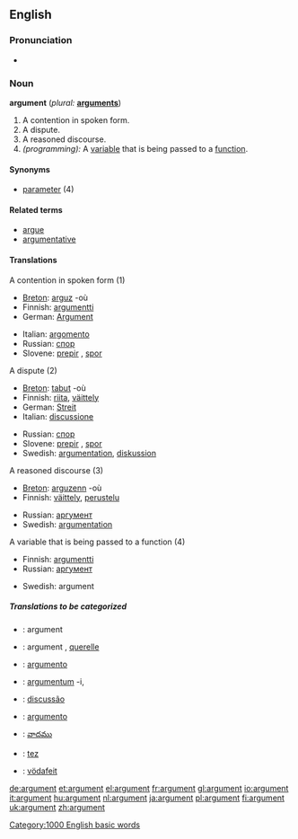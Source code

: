 ==English==

===Pronunciation===
*{{audio|en-us-argument.ogg|Audio (US)}}

===Noun===
'''argument'''  (''plural:'' '''[[arguments]]''')
# A contention in spoken form.
# A dispute.
# A reasoned discourse.
# ''(programming):'' A [[variable]] that is being passed to a [[function]].

====Synonyms====
*[[parameter]] (4)

====Related terms====
*[[argue]]
*[[argumentative]]

====Translations====
;A contention in spoken form (1)
{{top}}
*[[Breton]]: [[arguz]] {{m}} -où
*Finnish: [[argumentti]]
*German: [[Argument]]
{{mid}}
*Italian: [[argomento]] {{m}}
*Russian: [[спор]] {{m}}
*Slovene: [[prepir]] {{m}}, [[spor]] {{m}}
{{bottom}}

;A dispute (2)
{{top}}
*[[Breton]]: [[tabut]] {{m}} -où
*Finnish: [[riita]], [[väittely]]
*German: [[Streit]] {{m}}
*Italian: [[discussione]] {{f}}
{{mid}}
*Russian: [[спор]] {{m}}
*Slovene: [[prepir]] {{m}}, [[spor]] {{m}}
*Swedish: [[argumentation]], [[diskussion]]
{{bottom}}

;A reasoned discourse (3)
{{top}}
*[[Breton]]: [[arguzenn]] {{f}} -où
*Finnish: [[väittely]], [[perustelu]]
{{mid}}
*Russian: [[аргумент]] {{m}}
*Swedish: [[argumentation]]
{{bottom}}

;A variable that is being passed to a function (4)
{{top}}
*Finnish: [[argumentti]]
*Russian: [[аргумент]] {{m}}
{{mid}}
*Swedish: argument
{{bottom}}

=====Translations to be categorized=====
{{checktrans}}
{{top}}
*{{ttbc|Catalan}}: argument {{m}}
*{{ttbc|French}}: argument {{m}}, [[querelle]] {{f}}
*{{ttbc|Interlingua}}: [[argumento]]
*{{ttbc|Latin}}: [[argumentum]] -i, {{n}}
{{mid}}
*{{ttbc|Portuguese}}: [[discussão]] {{m}}
*{{ttbc|Spanish}}: [[argumento]] {{m}}
*{{ttbc|Telugu}}: [[వాదము]]
*{{ttbc|Turkish}}: [[tez]]
*{{ttbc|Volapük}}: [[vödafeit]]
{{bottom}}

[[Category:1000 English basic words]]

[[de:argument]]
[[et:argument]]
[[el:argument]]
[[fr:argument]]
[[gl:argument]]
[[io:argument]]
[[it:argument]]
[[hu:argument]]
[[nl:argument]]
[[ja:argument]]
[[pl:argument]]
[[fi:argument]]
[[uk:argument]]
[[zh:argument]]